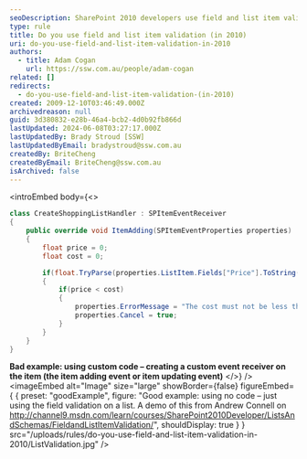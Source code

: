 ```yaml
---
seoDescription: SharePoint 2010 developers use field and list item validation to ensure data accuracy, preventing incorrect information from being added or updated.
type: rule
title: Do you use field and list item validation (in 2010)
uri: do-you-use-field-and-list-item-validation-in-2010
authors:
  - title: Adam Cogan
    url: https://ssw.com.au/people/adam-cogan
related: []
redirects:
  - do-you-use-field-and-list-item-validation-(in-2010)
created: 2009-12-10T03:46:49.000Z
archivedreason: null
guid: 3d380832-e28b-46a4-bcb2-4d0b92fb866d
lastUpdated: 2024-06-08T03:27:17.000Z
lastUpdatedBy: Brady Stroud [SSW]
lastUpdatedByEmail: bradystroud@ssw.com.au
createdBy: BriteCheng
createdByEmail: BriteCheng@ssw.com.au
isArchived: false
---
```


<introEmbed
  body={<>
```csharp
class CreateShoppingListHandler : SPItemEventReceiver
{
    public override void ItemAdding(SPItemEventProperties properties)
    {
        float price = 0;
        float cost = 0;

        if(float.TryParse(properties.ListItem.Fields["Price"].ToString(), out price) && float.TryParse(properties.ListItem.Fields["Cost"].ToString(), out cost))
        {
            if(price < cost)
            {
                properties.ErrorMessage = "The cost must not be less than the price";
                properties.Cancel = true;
            }
        }
    }
}
```

**Bad example: using custom code – creating a custom event receiver on the item (the item adding event or item updating event)**
  </>}
/>
<imageEmbed
  alt="Image"
  size="large"
  showBorder={false}
  figureEmbed={ {
    preset: "goodExample",
    figure: "Good example: using no code – just using the field validation on a list. A demo of this from Andrew Connell on http://channel9.msdn.com/learn/courses/SharePoint2010Developer/ListsAndSchemas/FieldandListItemValidation/",
    shouldDisplay: true
  } }
  src="/uploads/rules/do-you-use-field-and-list-item-validation-in-2010/ListValidation.jpg"
/>
